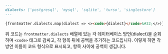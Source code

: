 ```markdown
---
dialects: ['postgresql', 'mysql', 'sqlite', 'turso', 'singlestore']
---

{frontmatter.dialects.map(dialect => <><code>{dialect}</code>&#32;</>)}
```

위 코드는 `frontmatter.dialects` 배열에 있는 각 데이터베이스 방언(dialect)을 순회하며 `<code>` 태그로 감싸고, 각 항목 뒤에 공백을 추가하는 코드입니다. 이렇게 하면 각 방언 이름이 코드 형식으로 표시되고, 항목 사이에 공백이 생깁니다.


